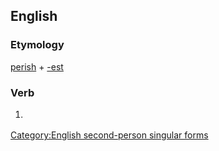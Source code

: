 ==English==

===Etymology===
[[perish]] + [[-est]]

===Verb===
{{infl|en|verb form}}

# {{archaic}} {{form of|Second-person singular simple present form|perish}}

[[Category:English second-person singular forms]]
